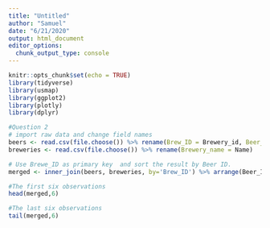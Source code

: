 ```yaml
---
title: "Untitled"
author: "Samuel"
date: "6/21/2020"
output: html_document
editor_options: 
  chunk_output_type: console
---
```


```r
knitr::opts_chunk$set(echo = TRUE)
library(tidyverse)
library(usmap)
library(ggplot2)
library(plotly)
library(dplyr)
```

```r
#Question 2
# import raw data and change field names 
beers <- read.csv(file.choose()) %>% rename(Brew_ID = Brewery_id, Beer_name = Name)
breweries <- read.csv(file.choose()) %>% rename(Brewery_name = Name)

# Use Brewe_ID as primary key  and sort the result by Beer ID.
merged <- inner_join(beers, breweries, by='Brew_ID') %>% arrange(Beer_ID)
```

```r
#The first six observations
head(merged,6)

#The last six observations
tail(merged,6)
```

```r
```